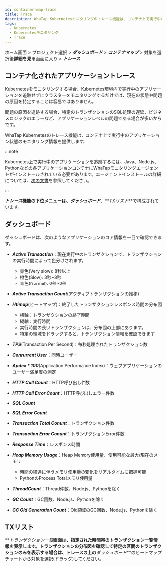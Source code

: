 ```yaml
---
id: container-map-trace
title: Trace
description: WhaTap Kubernetesモニタリングのトレース機能は、コンテナ上で実行中のアプリケーション状態のモニタリング情報を提供します。
tags:
  - Kubernetes
  - Kubernetesモニタリング
  - Trace
---
```


ホーム画面 > プロジェクト選択 > **_ダッシュボード_** > **_コンテナマップ_** > 対象を選択後**詳細を見る**画面に入り > **_トレース_**

## コンテナ化されたアプリケーショントレース

Kubernetesをモニタリングする場合、Kubernetes環境内で実行中のアプリケーションを追跡せずにクラスターをモニタリングするだけでは、現在の状態や問題の原因を特定することは容易ではありません。

問題の原因を追跡する場合、特定のトランザクションのSQL処理の遅延、ビジネスロジックのエラーなど、アプリケーションレベルの問題である場合が多いからです。

WhaTap Kubernetesのトレース機能は、コンテナ上で実行中のアプリケーション状態のモニタリング情報を提供します。

:::note

Kubernetes上で実行中のアプリケーションを追跡するには、Java、Node.js、Pythonなどの各アプリケーションコンテナにWhaTapモニタリングエージェントがインストールされている必要があります。エージェントインストールの詳細については、[次の文書](install-application-agent)を参照してください。

:::

<ImgLang img='whatap_kubernetes_container_map_trace_example.png' desc='トレース' />

**_トレース_**機能の下位メニューは、**_ダッシュボード_**、**_TXリスト_**で構成されています。

## ダッシュボード

ダッシュボードは、次のようなアプリケーションのコア情報を一目で確認できます。

-   **_Active Transaction_**：現在実行中のトランザクションで、トランザクションの実行時間によって色分けされます。

    -   <span class='vslow'>赤色</span>(<span class='vslow'>Very slow</span>): 8秒以上
    -   <span class='slow'>橙色</span>(<span class='slow'>Slow</span>): 3秒\~8秒
    -   <span class='normal'>青色</span>(<span class='normal'>Normal</span>): 0秒\~3秒

-   **_Active Transaction Count_**(アクティブトランザクションの推移)

-   **_Htimap_**(ヒートマップ)：終了したトランザクションレスポンス時間の分布図

    -   横軸：トランザクションの終了時間
    -   縦軸：実行時間
    -   実行時間の長いトランザクションは、分布図の上部にあります。
    -   特定の領域をドラッグすると、トランザクション情報を確認できます

-   **_TPS_**(Transaction Per Second)：毎秒処理されたトランザクション数

-   **_Conrurrent User_**：同時ユーザー

-   **_Apdex \* 100_**(Application Performance Index)：ウェブアプリケーションのユーザー満足度の測定

-   **_HTTP Call Count_**：HTTP呼び出し件数

-   **_HTTP Call Error Count_**：HTTP呼び出しエラー件数

-   **_SQL Count_**

-   **_SQL Error Count_**

-   **_Transaction Total Conunt_**：トランザクション件数

-   **_Transaction Error Conunt_**：トランザクションError件数

-   **_Response Time_**：レスポンス時間

-   **_Heap Memory Usage_**：Heap Memory使用量、使用可能な最大/現在のメモリ

    -   時間の経過に伴うメモリ使用量の変化をリアルタイムに把握可能
    -   PythonのProcess Totalメモリ使用量

-   **_ThreadCount_**：Thread件数、Node.js、Pythonを除く

-   **_GC Count_**：GC回数、Node.js、Pythonを除く

-   **_GC Old Generation Count_**：Old領域のGC回数、Node.js、Pythonを除く

## TXリスト

**_トランザクション一覧_**画面は、指定された時間帯のトランザクション一覧情報を表示します。トランザクションの分布図を確認して特定の区間のトランザクションのみを表示する場合は、トレースの上の**_ダッシュボード_**のヒートマップチャートから対象を選択(ドラッグ)してください。

<ImgLang img='k8s-tx-list.png' desc='TXリスト' />
